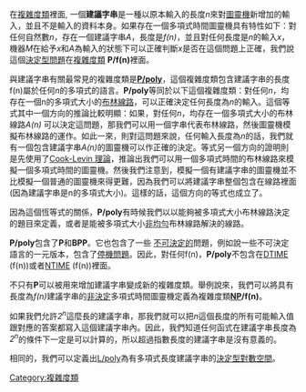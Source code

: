 <!--{{Unreferenced stub|auto=yes|date=December 2009}}-->
在[[複雜度類|複雜度類]]裡面, 一個'''建議字串'''是一種以原本輸入的長度''n''來對[[圖靈機|圖靈機]]新增加的輸入，並且不是輸入的資料本身。如果存在一個多項式時間圖靈機具有特性如下：對任何自然數''n''，存在一個建議字串''A''，長度是''f(n)''，並且對任何長度是''n''的輸入''x''，機器''M''在給予''x''和''A''為輸入的狀態下可以正確判斷''x''是否在這個問題上正確，我們說這個[[決定型問題|決定型問題]]在[[複雜度類|複雜度類]] '''P/f(n)'''裡面。

與建議字串有關最常見的複雜度類是'''[[P/poly|P/poly]]'''，這個複雜度類包含建議字串的長度f(n)屬於任何''n''的多項式的語言。'''P/poly'''等同於以下這個複雜度類：對任何''n''，均存在一個n的多項式大小的[[布林線路|布林線路]]，可以正確決定任何長度為''n''的輸入。這個等式其中一個方向的推論比較明顯：如果，對任何''n''，均存在一個多項式大小的布林線路''A(n)'' 可以決定這問題，那我們可以用一個字串代表布林線路，然後圖靈機模擬布林線路的運作。如此一來，則對這問題來說，任何輸入長度為''n''的話，我們就有一個包含建議字串''A(n)''的圖靈機可以作正確的決定。等式另一個方向的證明則是先使用了[[Cook-Levin_理論|Cook-Levin 理論]]，推論出我們可以用一個多項式時間的布林線路來模擬一個多項式時間的圖靈機。然後我們注意到，模擬一個有建議字串的圖靈機並不比模擬一個普通的圖靈機來得更難，因為我們可以將建議字串整個包含在線路裡面(因為建議字串是n的多項式大小)。這樣的話，這個方向的等式也成立了。

因為這個恆等式的關係，'''P/poly'''有時候我們以以能夠被多項式大小布林線路決定的題目來定義，或者是能被多項式大小[[非均勻|非均勻]]布林線路解決的線路。

'''P/poly'''包含了'''P'''和'''BPP'''。它也包含了一些 [[決定性問題|不可決定的]]問題，例如說一些不可決定語言的一元版本，包含了[[停機問題|停機問題]]。因此，對任何f(n)，'''P/poly'''不包含在[[DTIME|DTIME]] (f(n))或者[[NTIME|NTIME]] (f(n))裡面。

不只有'''P'''可以被用來增加建議字串變成新的複雜度類。舉例說來，我們可以將具有長度為''f(n)''建議字串的[[非決定型演算法|非決定]]多項式時間圖靈機定義為複雜度類'''[[NP_(複雜度)|NP]]/f(n)'''。

如果我們允許''2<sup>n</sup>''這麼長的建議字串，那我們就可以把''n''這個長度的所有可能輸入值跟對應的答案都寫入這個建議字串內。因此，我們知道任何函式在建議字串長度為''2<sup>n</sup>''的條件下一定是可以計算的，所以超過指數長度的建議字串是沒有意義的。

相同的，我們可以定義出[[L/poly|L/poly]]為有多項式長度建議字串的[[L_(複雜度)|決定型對數空間]]。

{{DEFAULTSORT:Advice (複雜度)}}
[[Category:複雜度類|Category:複雜度類]]